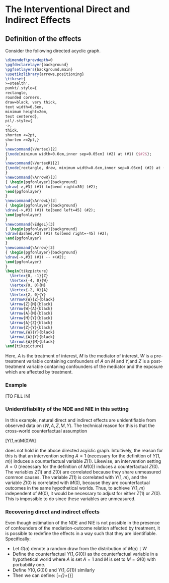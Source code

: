 # The Interventional Direct and Indirect Effects {#interventional}

## Definition of the effects

Consider the following directed acyclic graph.

```tikz
\dimendef\prevdepth=0
\pgfdeclarelayer{background}
\pgfsetlayers{background,main}
\usetikzlibrary{arrows,positioning}
\tikzset{
>=stealth',
punkt/.style={
rectangle,
rounded corners,
draw=black, very thick,
text width=6.5em,
minimum height=2em,
text centered},
pil/.style={
->,
thick,
shorten <=2pt,
shorten >=2pt,}
}
\newcommand{\Vertex}[2]
{\node[minimum width=0.6cm,inner sep=0.05cm] (#2) at (#1) {$#2$};
}
\newcommand{\VertexR}[2]
{\node[rectangle, draw, minimum width=0.6cm,inner sep=0.05cm] (#2) at (#1) {$#2$};
}
\newcommand{\ArrowR}[3]
{ \begin{pgfonlayer}{background}
\draw[->,#3] (#1) to[bend right=30] (#2);
\end{pgfonlayer}
}
\newcommand{\ArrowL}[3]
{ \begin{pgfonlayer}{background}
\draw[->,#3] (#1) to[bend left=45] (#2);
\end{pgfonlayer}
}
\newcommand{\EdgeL}[3]
{ \begin{pgfonlayer}{background}
\draw[dashed,#3] (#1) to[bend right=-45] (#2);
\end{pgfonlayer}
}
\newcommand{\Arrow}[3]
{ \begin{pgfonlayer}{background}
\draw[->,#3] (#1) -- +(#2);
\end{pgfonlayer}
}
\begin{tikzpicture}
  \Vertex{0, -1}{Z}
  \Vertex{-4, 0}{W}
  \Vertex{0, 0}{M}
  \Vertex{-2, 0}{A}
  \Vertex{2, 0}{Y}
  \ArrowR{W}{Z}{black}
  \Arrow{Z}{M}{black}
  \Arrow{W}{A}{black}
  \Arrow{A}{M}{black}
  \Arrow{M}{Y}{black}
  \Arrow{A}{Z}{black}
  \Arrow{Z}{Y}{black}
  \ArrowL{W}{Y}{black}
  \ArrowL{A}{Y}{black}
  \ArrowL{W}{M}{black}
\end{tikzpicture}
```

Here, $A$ is the treatment of interest, $M$ is the mediator of
interest, $W$ is a pre-treatment variable containing confounders of
$A$ on $M$ and $Y$,and $Z$ is a post-treatment variable contaning
confounders of the mediator and the exposure which are affected by
treatment.

### Example
[TO FILL IN]



### Unidentifiability of the NDE and NIE in this setting

In this example, natural direct and indirect effects are
unidentifiable from observed data on $(W,A,Z,M,Y)$. The technical
reason for this is that the cross-world counterfactual assumption

\[Y(1,m)\indep M(0)\mid W\]

does not hold in the aboce directed acyiclic graph. Intuitively, the
reason for this is that an intervention setting $A=1$ (necessary for
the definition of $Y(1,m)$) induces a counterfactual variable
$Z(1)$. Likewise, an intervention setting $A=0$ (necessary for the
definition of $M(0)$) induces a counterfactual $Z(0)$. The variables
$Z(1)$ and $Z(0)$ are correlated because they share unmeasured common
causes. The variable $Z(1)$ is correlated with $Y(1,m)$, and the
variable $Z(0)$ is correlated with $M(0)$, because they are
counterfactual outcomes in the same hypothetical worlds. Thus, to
achieve $Y(1,m)$ independent of $M(0)$, it would be necessary to
adjust for either $Z(1)$ or $Z(0)$. This is impossible to do since
these variables are unmeasured.

### Recovering direct and indirect effects

Even though estimation of the NDE and NIE is not possible in the
presence of confounders of the mediation-outcome relation affected by
treatment, it is possible to redefine the effects in a way such that
they are identifiable. Specifically:

- Let $G(a)$ denote a random draw from the distribution of $M(a) \mid W$
- Define the counterfactual $Y(1,G(0))$ as the counterfactual
  variable in a hypothetical world where $A$ is set $A=1$ and $M$ is
  set to $M=G(0)$ with porbability one.
- Define $Y(0,G(0))$ and $Y(1,G(1))$ similarly
- Then we can define:
\[\E[Y(1,G(1)) - Y(0,G(0))]=\underbrace{\E[Y(1,G(1))-Y(1,G(0))]}_{\text{interventional indirect effect}}+\underbrace{\E[Y(1,G(0))-Y(0,G(0))]}_{\text{interventional direct effect}}\]
